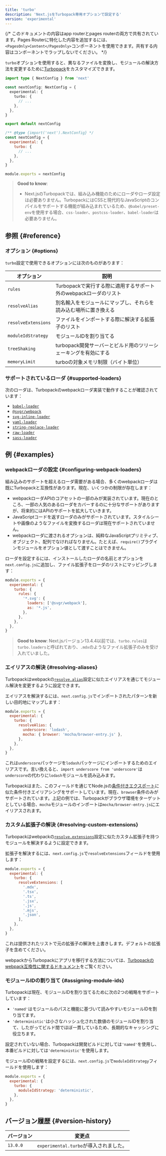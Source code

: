 ```yaml
---
title: 'turbo'
description: 'Next.jsをTurbopack専用オプションで設定する'
version: 'experimental'
---
```


{/* このドキュメントの内容はapp routerとpages routerの両方で共有されています。Pages Routerに特化した内容を追加するには、`<PagesOnly>Content</PagesOnly>`コンポーネントを使用できます。共有する内容はコンポーネントでラップしないでください。 */}

`turbo`オプションを使用すると、異なるファイルを変換し、モジュールの解決方法を変更するために[Turbopack](/docs/app/api-reference/turbopack)をカスタマイズできます。

<Tabs>
<TabItem value="ts" label="TypeScript">

```ts title="next.config.ts" switcher
import type { NextConfig } from 'next'

const nextConfig: NextConfig = {
  experimental: {
    turbo: {
      // ...
    },
  },
}

export default nextConfig
```

</TabItem>
<TabItem value="js" label="JavaScript">

```js title="next.config.js" switcher
/** @type {import('next').NextConfig} */
const nextConfig = {
  experimental: {
    turbo: {
      // ...
    },
  },
}

module.exports = nextConfig
```

</TabItem>
</Tabs>

> **Good to know**:
>
> - Next.jsのTurbopackでは、組み込み機能のためにローダやローダ設定は必要ありません。TurbopackにはCSSと現代的なJavaScriptのコンパイルをサポートする機能が組み込まれているため、`@babel/preset-env`を使用する場合、`css-loader`、`postcss-loader`、`babel-loader`は必要ありません。

## 参照 {#reference}

### オプション {#options}

`turbo`設定で使用できるオプションには次のものがあります：

| オプション          | 説明                                                             |
| ------------------- | ---------------------------------------------------------------- |
| `rules`             | Turbopackで実行する際に適用するサポート外のwebpackローダのリスト |
| `resolveAlias`      | 別名輸入をモジュールにマップし、それらを読み込む場所に置き換える |
| `resolveExtensions` | ファイルをインポートする際に解決する拡張子のリスト               |
| `moduleIdStrategy`  | モジュールIDを割り当てる                                         |
| `treeShaking`       | turbopack開発サーバーとビルド用のツリーシェーキングを有効にする  |
| `memoryLimit`       | turboの対象メモリ制限（バイト単位）                              |

### サポートされているローダ {#supported-loaders}

次のローダは、Turbopackのwebpackローダ実装で動作することが確認されています：

- [`babel-loader`](https://www.npmjs.com/package/babel-loader)
- [`@svgr/webpack`](https://www.npmjs.com/package/@svgr/webpack)
- [`svg-inline-loader`](https://www.npmjs.com/package/svg-inline-loader)
- [`yaml-loader`](https://www.npmjs.com/package/yaml-loader)
- [`string-replace-loader`](https://www.npmjs.com/package/string-replace-loader)
- [`raw-loader`](https://www.npmjs.com/package/raw-loader)
- [`sass-loader`](https://www.npmjs.com/package/sass-loader)

## 例 {#examples}

### webpackローダの設定 {#configuring-webpack-loaders}

組み込みのサポートを超えるローダ需要がある場合、多くのwebpackローダは既にTurbopackと互換性があります。現在、いくつかの制限が存在します：

- webpackローダAPIのコアセットの一部のみが実装されています。現在のところ、一部の人気のあるローダをカバーするのに十分なサポートがありますが、将来的にはAPIのサポートを拡大していきます。
- JavaScriptコードを返すローダのみがサポートされています。スタイルシートや画像のようなファイルを変換するローダは現在サポートされていません。
- webpackローダに渡されるオプションは、純粋なJavaScriptプリミティブ、オブジェクト、配列でなければなりません。たとえば、`require()`プラグインモジュールをオプション値として渡すことはできません。

ローダを設定するには、インストールしたローダの名前とオプションを`next.config.js`に追加し、ファイル拡張子をローダのリストにマッピングします：

```js title="next.config.js"
module.exports = {
  experimental: {
    turbo: {
      rules: {
        '*.svg': {
          loaders: ['@svgr/webpack'],
          as: '*.js',
        },
      },
    },
  },
}
```

> **Good to know**: Next.jsバージョン13.4.4以前では、`turbo.rules`は`turbo.loaders`と呼ばれており、`.mdx`のようなファイル拡張子のみを受け入れていました。

### エイリアスの解決 {#resolving-aliases}

Turbopackはwebpackの[`resolve.alias`](https://webpack.js.org/configuration/resolve/#resolvealias)設定に似たエイリアスを通じてモジュール解決を変更するように設定できます。

エイリアスを解決するには、`next.config.js`でインポートされたパターンを新しい目的地にマップします：

```js title="next.config.js"
module.exports = {
  experimental: {
    turbo: {
      resolveAlias: {
        underscore: 'lodash',
        mocha: { browser: 'mocha/browser-entry.js' },
      },
    },
  },
}
```

これは`underscore`パッケージを`lodash`パッケージにインポートするためのエイリアスです。言い換えると、`import underscore from 'underscore'`は`underscore`の代わりに`lodash`モジュールを読み込みます。

Turbopackはまた、このフィールドを通じてNode.jsの[条件付きエクスポート](https://nodejs.org/docs/latest-v18.x/api/packages.html#conditional-exports)に似た条件付きエイリアシングをサポートしています。現在、`browser`条件のみがサポートされています。上記の例では、Turbopackがブラウザ環境をターゲットとしている場合、`mocha`モジュールのインポートは`mocha/browser-entry.js`にエイリアスされます。

### カスタム拡張子の解決 {#resolving-custom-extensions}

Turbopackはwebpackの[`resolve.extensions`](https://webpack.js.org/configuration/resolve/#resolveextensions)設定に似たカスタム拡張子を持つモジュールを解決するように設定できます。

拡張子を解決するには、`next.config.js`で`resolveExtensions`フィールドを使用します：

```js title="next.config.js"
module.exports = {
  experimental: {
    turbo: {
      resolveExtensions: [
        '.mdx',
        '.tsx',
        '.ts',
        '.jsx',
        '.js',
        '.mjs',
        '.json',
      ],
    },
  },
}
```

これは提供されたリストで元の拡張子の解決を上書きします。デフォルトの拡張子を含めてください。

webpackからTurbopackにアプリを移行する方法については、[Turbopackのwebpack互換性に関するドキュメント](https://turbo.build/pack/docs/migrating-from-webpack)をご覧ください。

### モジュールIDの割り当て {#assigning-module-ids}

Turbopackは現在、モジュールIDを割り当てるために次の2つの戦略をサポートしています：

- `'named'`はモジュールのパスと機能に基づいて読みやすいモジュールIDを割り当てます。
- `'deterministic'`は小さなハッシュ化された数値のモジュールIDを割り当て、したがってビルド間でほぼ一貫しているため、長期的なキャッシングに役立ちます。

設定されていない場合、Turbopackは開発ビルドに対しては`'named'`を使用し、本番ビルドに対しては`'deterministic'`を使用します。

モジュールIDの戦略を設定するには、`next.config.js`で`moduleIdStrategy`フィールドを使用します：

```js title="next.config.js"
module.exports = {
  experimental: {
    turbo: {
      moduleIdStrategy: 'deterministic',
    },
  },
}
```

## バージョン履歴 {#version-history}

| バージョン | 変更点                                 |
| ---------- | -------------------------------------- |
| `13.0.0`   | `experimental.turbo`が導入されました。 |
